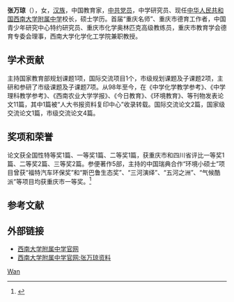 '''张万琼'''（{{bd|1968年|7月||}}），女，[[汉族|汉族]]，中国教育家，[[中共党员|中共党员]]，中学研究员、现任[[中华人民共和国|中华人民共和国]][[西南大学附属中学|西南大学附属中学]]校长，硕士学历。首届“重庆名师”、重庆市德育工作者，中国青少年研究中心特约研究员、重庆市化学奥林匹克高级教练员，重庆市教育学会德育专委会理事，西南大学化学化工学院兼职教授。

== 学术贡献 ==
主持国家教育部规划课题1项，国际交流项目1个，市级规划课题及子课题2项，主研和参研了市级课题及子课题7项。从98年至今，在《中学化学教学参考》、《中学理科教学参考》、《西南农业大学学报》、《今日教育》、《环境教育》、等刊物发表论文11篇，其中1篇被“人大书报资料复印中心”收录转载。国际交流论文2篇，国家级交流论文1篇，市级交流论文4篇。

== 奖项和荣誉 ==
论文获全国性特等奖1篇、一等奖1篇、二等奖1篇，获重庆市和四川省评比一等奖1篇、二等奖2篇、三等奖2篇。参便著作5部，主持的中国瑞典合作“环境小硕士”项目曾获“福特汽车环保奖”和“斯巴鲁生态奖”、“三河演绎”、“五河之洲”、“气候酷派”等项目均获重庆市一等奖。<ref>{{Cite web |url=http://education.cqnews.net/html/2014-10/15/content_32258442.htm |title=存档副本 |access-date=2017-03-30 |archive-date=2017-03-30 |archive-url=https://web.archive.org/web/20170330182539/http://education.cqnews.net/html/2014-10/15/content_32258442.htm }}</ref>
    
== 参考文献 ==
{{reflist}}

== 外部链接 ==
* [http://www.xndxfz.com/ 西南大学附属中学官网] {{Wayback|url=http://www.xndxfz.com/ |date=20191222115231 }}
* [http://www.xndxfz.com/newsShow.asp?dataID=719 西南大学附属中学官网:张万琼资料]{{Dead link|date=2020年2月 |bot=InternetArchiveBot |fix-attempted=yes }}

{{Authority control}}
{{DEFAULTSORT:Zhang张}}
[[Category:张姓|Wan]]